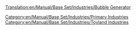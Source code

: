 [[Translation:en/Manual/Base Set/Industries/Bubble Generator]]
{{en/Manual/Base Set/Industries/Industries|Image=[[File:en/Manual/Base Set/Industries/BubbleGenerator.png]]
|name=Bubble Generator
|climates=[[en/Manual/Climates]]
|accepts=Nothing
|produces=[[en/Manual/Base Set/Cargos/Bubbles]]
|notes=Not present in other [[en/Manual/Climates]].
}}
[[Category:en/Manual/Base Set/Industries/Primary Industries]]
[[Category:en/Manual/Base Set/Industries/Toyland Industries]]